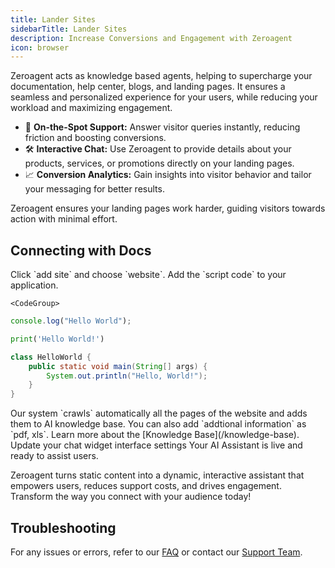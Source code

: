 ```yaml
---
title: Lander Sites
sidebarTitle: Lander Sites
description: Increase Conversions and Engagement with Zeroagent
icon: browser
---
```


Zeroagent acts as knowledge based agents, helping to supercharge your documentation, help center, blogs, and landing pages. It ensures a seamless and personalized experience for your users, while reducing your workload and maximizing engagement. 

- 💬 **On-the-Spot Support:** Answer visitor queries instantly, reducing friction and boosting conversions.
- 🛠 **Interactive Chat:** Use Zeroagent to provide details about your products, services, or promotions directly on your landing pages.
- 📈 **Conversion Analytics:** Gain insights into visitor behavior and tailor your messaging for better results.

Zeroagent ensures your landing pages work harder, guiding visitors towards action with minimal effort.

## Connecting with Docs 

<Steps>
  <Step title="🛠️ Select site">
     Click `add site` and choose `website`. 
  </Step>
  <Step title="🔑 Embed SDK">
    Add the `script code` to your application. 

    <CodeGroup>

```javascript helloWorld.js
console.log("Hello World");
```

```python hello_world.py
print('Hello World!')
```

```java HelloWorld.java
class HelloWorld {
    public static void main(String[] args) {
        System.out.println("Hello, World!");
    }
}
```

</CodeGroup>
 
  </Step>
  <Step title="🗂️ Knowledge Base"> 
  Our system `crawls` automatically all the pages of the website and adds them to AI knowledge base. You can also add `addtional information` as `pdf, xls`.

   <Note>
    Learn more about the [Knowledge Base](/knowledge-base).
    </Note>

  </Step>

  <Step title="⚙️ Chat Setting"> 
  Update your chat widget interface settings
  </Step>

   <Step title="✅ AI Assistant is Live"> 
  Your AI Assistant is live and ready to assist users.
  </Step>
</Steps>

Zeroagent turns static content into a dynamic, interactive assistant that empowers users, reduces support costs, and drives engagement. Transform the way you connect with your audience today!
 
## Troubleshooting

For any issues or errors, refer to our [FAQ](/materials/change-logs) or contact our [Support Team](mailto:support@zeroagent.io?subject=Feedback).
